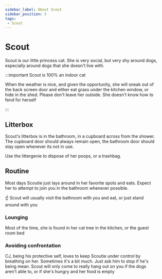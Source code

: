 ```yaml
---
sidebar_label: About Scout
sidebar_position: 5
tags:
 - Scout
---
```


# Scout

Scout is our little princess cat. She is very social, but very shy around dogs, especially around dogs that she doesn't live with. 

:::important Scout is 100% an indoor cat

When the weather is nice, and given the opportunity, she will sneak out of the back screen door and either eat grass under the kitchen window, or hide in the shed. Please don't leave her outside. She doesn't know how to fend for herself

:::

## Litterbox

Scout's litterbox is in the bathroom, in a cupboard across from the shower. The cupboard door should always remain open, the bathroom door should stay open whenever its not in use. 

Use the littergenie to dispose of her poops, or a trashbag.

## Routine

Most days Scoutie just lays around in her favorite spots and eats. Expect her to attempt to join you in the bathroom whenever possible.

:point_up: Scout will usually visit the bathroom with you and eat, or just stand around with you

### Lounging

Most of the time, she is found in her cat tree in the kitchen, or the guest room bed

### Avoiding confrontation

CJ, being his protective self, loves to keep Scoutie under control by breathing on her. Sometimes it's a bit much. Just ask him to stop if he's being mean. Scout will only come to really hang out on you if the dogs aren't able to, or if she's hungry and her food is empty